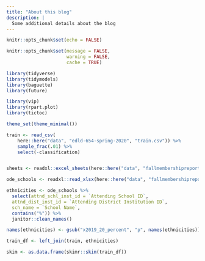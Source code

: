 ```yaml
---
title: "About this blog"
description: |
  Some additional details about the blog
---
```


```r
knitr::opts_chunk$set(echo = FALSE)
```


```r
knitr::opts_chunk$set(message = FALSE,
                      warning = FALSE,
                      cache = TRUE)

library(tidyverse)
library(tidymodels)
library(baguette)
library(future)

library(vip)
library(rpart.plot)
library(tictoc)

theme_set(theme_minimal())
```

```r
train <- read_csv(
    here::here("data", "edld-654-spring-2020", "train.csv")) %>% 
    sample_frac(.01) %>% 
    select(-classification)


sheets <- readxl::excel_sheets(here::here("data", "fallmembershipreport_20192020.xlsx"))

ode_schools <- readxl::read_xlsx(here::here("data", "fallmembershipreport_20192020.xlsx"), sheet = sheets[4])

ethnicities <- ode_schools %>%
  select(attnd_schl_inst_id = `Attending School ID`,
  attnd_dist_inst_id = `Attending District Institution ID`,
  sch_name = `School Name`,
  contains("%")) %>%
  janitor::clean_names()

names(ethnicities) <- gsub("x2019_20_percent", "p", names(ethnicities))

train_df <- left_join(train, ethnicities)

skim <- as.data.frame(skimr::skim(train_df)) 


```

